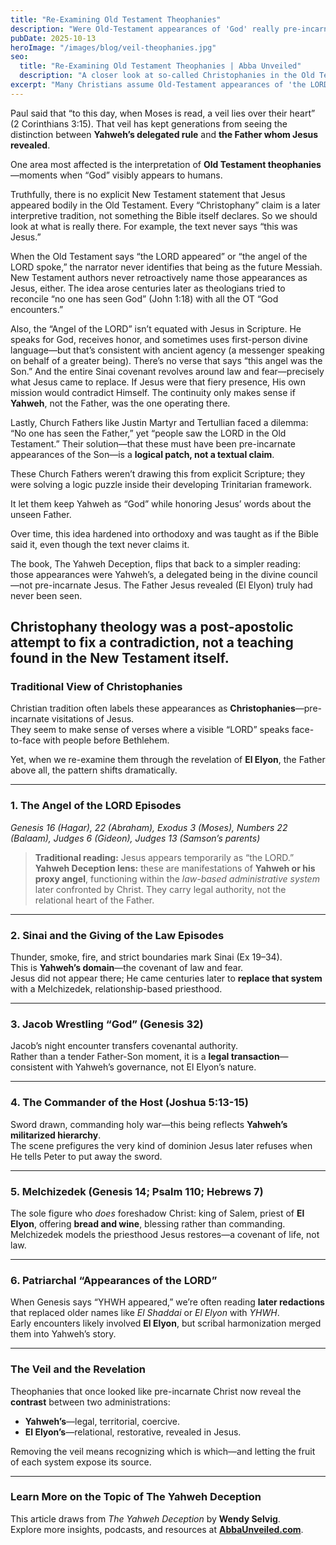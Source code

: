 ```yaml
---
title: "Re-Examining Old Testament Theophanies"
description: "Were Old-Testament appearances of 'God' really pre-incarnate Jesus—or manifestations of Yahweh’s delegated rule?"
pubDate: 2025-10-13
heroImage: "/images/blog/veil-theophanies.jpg"
seo:
  title: "Re-Examining Old Testament Theophanies | Abba Unveiled"
  description: "A closer look at so-called Christophanies in the Old Testament through the lens of *The Yahweh Deception*."
excerpt: "Many Christians assume Old-Testament appearances of 'the LORD' were pre-incarnate Jesus. But what if those encounters reveal something—and Someone—else?"
---
```


Paul said that “to this day, when Moses is read, a veil lies over their heart” (2 Corinthians 3:15). That veil has kept generations from seeing the distinction between **Yahweh’s delegated rule** and **the Father whom Jesus revealed**.  

One area most affected is the interpretation of **Old Testament theophanies**—moments when “God” visibly appears to humans.

Truthfully, there is no explicit New Testament statement that Jesus appeared bodily in the Old Testament. Every “Christophany” claim is a later interpretive tradition, not something the Bible itself declares. So we should look at what is really there. For example, the text never says “this was Jesus.”  

When the Old Testament says “the LORD appeared” or “the angel of the LORD spoke,” the narrator never identifies that being as the future Messiah. New Testament authors never retroactively name those appearances as Jesus, either. The idea arose centuries later as theologians tried to reconcile “no one has seen God” (John 1:18) with all the OT “God encounters.”

Also, the “Angel of the LORD” isn’t equated with Jesus in Scripture. He speaks for God, receives honor, and sometimes uses first-person divine language—but that’s consistent with ancient agency (a messenger speaking on behalf of a greater being). There’s no verse that says “this angel was the Son.” And the entire Sinai covenant revolves around law and fear—precisely what Jesus came to replace. If Jesus were that fiery presence, His own mission would contradict Himself. The continuity only makes sense if **Yahweh**, not the Father, was the one operating there.

Lastly, Church Fathers like Justin Martyr and Tertullian faced a dilemma: “No one has seen the Father,” yet “people saw the LORD in the Old Testament.” Their solution—that these must have been pre-incarnate appearances of the Son—is a **logical patch, not a textual claim**.

These Church Fathers weren’t drawing this from explicit Scripture; they were solving a logic puzzle inside their developing Trinitarian framework.

It let them keep Yahweh as “God” while honoring Jesus’ words about the unseen Father.

Over time, this idea hardened into orthodoxy and was taught as if the Bible said it, even though the text never claims it.

The book, The Yahweh Deception, flips that back to a simpler reading: those appearances were Yahweh’s, a delegated being in the divine council—not pre-incarnate Jesus. The Father Jesus revealed (El Elyon) truly had never been seen.

Christophany theology was a post-apostolic attempt to fix a contradiction, not a teaching found in the New Testament itself.
---

### Traditional View of Christophanies
Christian tradition often labels these appearances as **Christophanies**—pre-incarnate visitations of Jesus.  
They seem to make sense of verses where a visible “LORD” speaks face-to-face with people before Bethlehem.

Yet, when we re-examine them through the revelation of **El Elyon**, the Father above all, the pattern shifts dramatically.

---

### 1. The Angel of the LORD Episodes
*Genesis 16 (Hagar), 22 (Abraham), Exodus 3 (Moses), Numbers 22 (Balaam), Judges 6 (Gideon), Judges 13 (Samson’s parents)*  

> **Traditional reading:** Jesus appears temporarily as “the LORD.”  
> **Yahweh Deception lens:** these are manifestations of **Yahweh or his proxy angel**, functioning within the *law-based administrative system* later confronted by Christ. They carry legal authority, not the relational heart of the Father.

---

### 2. Sinai and the Giving of the Law Episodes
Thunder, smoke, fire, and strict boundaries mark Sinai (Ex 19–34).  
This is **Yahweh’s domain**—the covenant of law and fear.  
Jesus did not appear there; He came centuries later to **replace that system** with a Melchizedek, relationship-based priesthood.

---

### 3. Jacob Wrestling “God” (Genesis 32)
Jacob’s night encounter transfers covenantal authority.  
Rather than a tender Father-Son moment, it is a **legal transaction**—consistent with Yahweh’s governance, not El Elyon’s nature.

---

### 4. The Commander of the Host (Joshua 5:13-15)
Sword drawn, commanding holy war—this being reflects **Yahweh’s militarized hierarchy**.  
The scene prefigures the very kind of dominion Jesus later refuses when He tells Peter to put away the sword.

---

### 5. Melchizedek (Genesis 14; Psalm 110; Hebrews 7)
The sole figure who *does* foreshadow Christ: king of Salem, priest of **El Elyon**, offering **bread and wine**, blessing rather than commanding.  
Melchizedek models the priesthood Jesus restores—a covenant of life, not law.

---

### 6. Patriarchal “Appearances of the LORD”
When Genesis says “YHWH appeared,” we’re often reading **later redactions** that replaced older names like *El Shaddai* or *El Elyon* with *YHWH*.  
Early encounters likely involved **El Elyon**, but scribal harmonization merged them into Yahweh’s story.

---

### The Veil and the Revelation
Theophanies that once looked like pre-incarnate Christ now reveal the **contrast** between two administrations:
- **Yahweh’s**—legal, territorial, coercive.  
- **El Elyon’s**—relational, restorative, revealed in Jesus.

Removing the veil means recognizing which is which—and letting the fruit of each system expose its source.

---

### Learn More on the Topic of The Yahweh Deception 
This article draws from *The Yahweh Deception* by **Wendy Selvig**.  
Explore more insights, podcasts, and resources at **[AbbaUnveiled.com](https://AbbaUnveiled.com)**.

